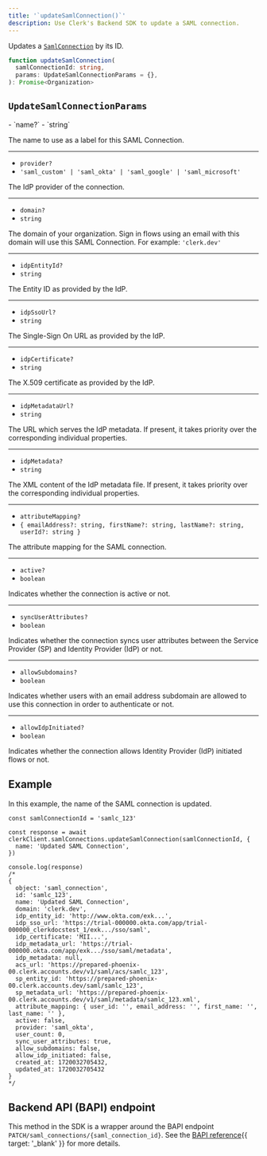 ```yaml
---
title: '`updateSamlConnection()`'
description: Use Clerk's Backend SDK to update a SAML connection.
---
```


Updates a [`SamlConnection`](/docs/references/backend/types/saml-connection) by its ID.

```ts
function updateSamlConnection(
  samlConnectionId: string,
  params: UpdateSamlConnectionParams = {},
): Promise<Organization>
```

## `UpdateSamlConnectionParams`

<Properties>
  - `name?`
  - `string`

  The name to use as a label for this SAML Connection.

  ---

  - `provider?`
  - `'saml_custom' | 'saml_okta' | 'saml_google' | 'saml_microsoft'`

  The IdP provider of the connection.

  ---

  - `domain?`
  - `string`

  The domain of your organization. Sign in flows using an email with this domain will use this SAML Connection. For example: `'clerk.dev'`

  ---

  - `idpEntityId?`
  - `string`

  The Entity ID as provided by the IdP.

  ---

  - `idpSsoUrl?`
  - `string`

  The Single-Sign On URL as provided by the IdP.

  ---

  - `idpCertificate?`
  - `string`

  The X.509 certificate as provided by the IdP.

  ---

  - `idpMetadataUrl?`
  - `string`

  The URL which serves the IdP metadata. If present, it takes priority over the corresponding individual properties.

  ---

  - `idpMetadata?`
  - `string`

  The XML content of the IdP metadata file. If present, it takes priority over the corresponding individual properties.

  ---

  - `attributeMapping?`
  - `{ emailAddress?: string, firstName?: string, lastName?: string, userId?: string }`

  The attribute mapping for the SAML connection.

  ---

  - `active?`
  - `boolean`

  Indicates whether the connection is active or not.

  ---

  - `syncUserAttributes?`
  - `boolean`

  Indicates whether the connection syncs user attributes between the Service Provider (SP) and Identity Provider (IdP) or not.

  ---

  - `allowSubdomains?`
  - `boolean`

  Indicates whether users with an email address subdomain are allowed to use this connection in order to authenticate or not.

  ---

  - `allowIdpInitiated?`
  - `boolean`

  Indicates whether the connection allows Identity Provider (IdP) initiated flows or not.
</Properties>

## Example

In this example, the name of the SAML connection is updated.

```tsx {{ mark: [[3, 5], 12] }}
const samlConnectionId = 'samlc_123'

const response = await clerkClient.samlConnections.updateSamlConnection(samlConnectionId, {
  name: 'Updated SAML Connection',
})

console.log(response)
/*
{
  object: 'saml_connection',
  id: 'samlc_123',
  name: 'Updated SAML Connection',
  domain: 'clerk.dev',
  idp_entity_id: 'http://www.okta.com/exk...',
  idp_sso_url: 'https://trial-000000.okta.com/app/trial-000000_clerkdocstest_1/exk.../sso/saml',
  idp_certificate: 'MII...',
  idp_metadata_url: 'https://trial-000000.okta.com/app/exk.../sso/saml/metadata',
  idp_metadata: null,
  acs_url: 'https://prepared-phoenix-00.clerk.accounts.dev/v1/saml/acs/samlc_123',
  sp_entity_id: 'https://prepared-phoenix-00.clerk.accounts.dev/saml/samlc_123',
  sp_metadata_url: 'https://prepared-phoenix-00.clerk.accounts.dev/v1/saml/metadata/samlc_123.xml',
  attribute_mapping: { user_id: '', email_address: '', first_name: '', last_name: '' },
  active: false,
  provider: 'saml_okta',
  user_count: 0,
  sync_user_attributes: true,
  allow_subdomains: false,
  allow_idp_initiated: false,
  created_at: 1720032705432,
  updated_at: 1720032705432
}
*/
```

## Backend API (BAPI) endpoint

This method in the SDK is a wrapper around the BAPI endpoint `PATCH/saml_connections/{saml_connection_id}`. See the [BAPI reference](/docs/reference/backend-api/tag/SAML-Connections#operation/UpdateSAMLConnection){{ target: '_blank' }} for more details.
